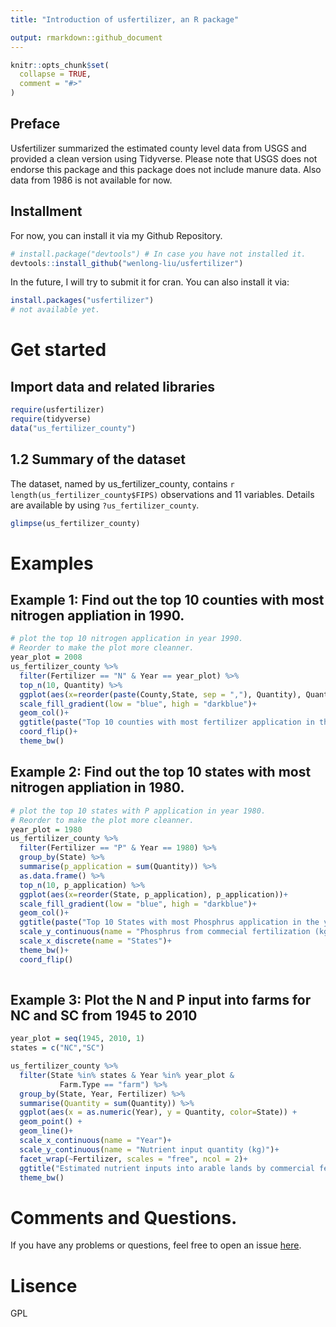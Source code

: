 ```yaml
---
title: "Introduction of usfertilizer, an R package"

output: rmarkdown::github_document
---
```


```r
knitr::opts_chunk$set(
  collapse = TRUE,
  comment = "#>"
)
```

## Preface 
Usfertilizer summarized the estimated county level data from USGS and provided a clean version using Tidyverse. Please note that USGS does not endorse this package and this package does not include manure data. Also data from 1986 is not available for now.

## Installment
For now, you can install it via my Github Repository.

```r
# install.package("devtools") # In case you have not installed it.
devtools::install_github("wenlong-liu/usfertilizer")
```

In the future, I will try to submit it for cran.  You can also install it via:
```r
install.packages("usfertilizer")
# not available yet.
```

#  Get started
## Import data and related libraries

```r
require(usfertilizer)
require(tidyverse)
data("us_fertilizer_county")
```

## 1.2 Summary of the dataset

The dataset, named by us_fertilizer_county, contains `r length(us_fertilizer_county$FIPS)` observations and 11 variables.  Details are available by using `?us_fertilizer_county`.

```r
glimpse(us_fertilizer_county)
```

# Examples
## Example 1: Find out the top 10 counties with most nitrogen appliation in 1990.

```r
# plot the top 10 nitrogen application in year 1990.
# Reorder to make the plot more cleanner.
year_plot = 2008
us_fertilizer_county %>%
  filter(Fertilizer == "N" & Year == year_plot) %>%
  top_n(10, Quantity) %>%
  ggplot(aes(x=reorder(paste(County,State, sep = ","), Quantity), Quantity, fill = Quantity))+
  scale_fill_gradient(low = "blue", high = "darkblue")+
  geom_col()+
  ggtitle(paste("Top 10 counties with most fertilizer application in the year of", year_plot)) + 
  coord_flip()+
  theme_bw()
```

## Example 2: Find out the top 10 states with most nitrogen appliation in 1980.

```r
# plot the top 10 states with P application in year 1980.
# Reorder to make the plot more cleanner.
year_plot = 1980
us_fertilizer_county %>%
  filter(Fertilizer == "P" & Year == 1980) %>% 
  group_by(State) %>% 
  summarise(p_application = sum(Quantity)) %>% 
  as.data.frame() %>% 
  top_n(10, p_application) %>%
  ggplot(aes(x=reorder(State, p_application), p_application))+
  scale_fill_gradient(low = "blue", high = "darkblue")+
  geom_col()+
  ggtitle(paste("Top 10 States with most Phosphrus application in the year of", year_plot)) + 
  scale_y_continuous(name = "Phosphrus from commecial fertilization (kg)")+
  scale_x_discrete(name = "States")+
  theme_bw()+
  coord_flip()
  
```


## Example 3: Plot the N and P input into farms for NC and SC from 1945 to 2010
```r
year_plot = seq(1945, 2010, 1)
states = c("NC","SC")

us_fertilizer_county %>% 
  filter(State %in% states & Year %in% year_plot &
           Farm.Type == "farm") %>% 
  group_by(State, Year, Fertilizer) %>% 
  summarise(Quantity = sum(Quantity)) %>% 
  ggplot(aes(x = as.numeric(Year), y = Quantity, color=State)) +
  geom_point() +
  geom_line()+
  scale_x_continuous(name = "Year")+
  scale_y_continuous(name = "Nutrient input quantity (kg)")+
  facet_wrap(~Fertilizer, scales = "free", ncol = 2)+
  ggtitle("Estimated nutrient inputs into arable lands by commercial fertilizer\nfrom 1945 to 2010 in Carolinas")+
  theme_bw()

```

# Comments and Questions.

If you have any problems or questions, feel free to open an issue [here](https://github.com/wenlong-liu/usfertilizer/issues).

# Lisence
GPL







